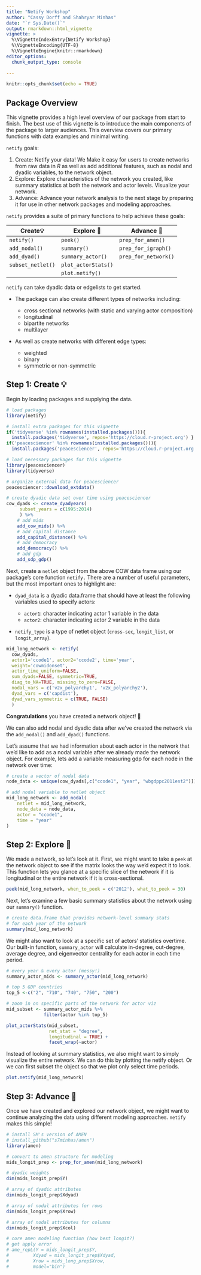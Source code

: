 ```yaml
---
title: "Netify Workshop"
author: "Cassy Dorff and Shahryar Minhas"
date: "`r Sys.Date()`"
output: rmarkdown::html_vignette
vignette: >
  %\VignetteIndexEntry{Netify Workshop}
  %\VignetteEncoding{UTF-8}
  %\VignetteEngine{knitr::rmarkdown}
editor_options:
  chunk_output_type: console
  
---
```


```r
knitr::opts_chunk$set(echo = TRUE)
```

##  Package Overview 

This vignette provides a high level overview of our package from start to finish. The best use of this vignette is to introduce the main components of the package to larger audiences. This overview covers our primary functions with data examples and minimal writing. 

`netify` goals: 

  (1) Create: Netify your data! We Make it easy for users to create networks from raw data in $R$ as well as add additional features, such as nodal and dyadic variables, to the network object.
  (2) Explore: Explore characteristics of the network you created, like summary statistics at both the network and actor levels. Visualize your network.
  (3) Advance:  Advance your network analysis to the next stage by preparing it for use in other network packages and modeling approaches. 
  
`netify` provides a suite of primary functions to help achieve these goals:

| Create💡  | Explore 🔎 | Advance ️🚀|
|---------|---------|---------|
| `netify()`  | `peek()`  | `prep_for_amen()`  |
| `add_nodal()` | `summary()`   | `prep_for_igraph()`  |
| `add_dyad()`  | `summary_actor()`  | `prep_for_network()`  |
| `subset_netlet()`  | `plot_actorStats()`  |   | 
|              |   `plot.netify()`|        |

`netify` can take dyadic data or edgelists to get started. 

- The package can also create different types of networks including:

  - cross sectional networks (with static and varying actor composition)
  - longitudinal 
  - bipartite networks
  - multilayer

- As well as create networks with different edge types:
  - weighted 
  - binary 
  - symmetric or non-symmetric 

## Step 1: Create 💡

Begin by loading packages and supplying the data.


```r
# load packages
library(netify)

# install extra packages for this vignette
if('tidyverse' %in% rownames(installed.packages())){
  install.packages('tidyverse', repos='https://cloud.r-project.org') }
if('peacesciencer' %in% rownames(installed.packages())){
  install.packages('peacesciencer', repos='https://cloud.r-project.org') }

# load necessary packages for this vignette
library(peacesciencer)
library(tidyverse)

# organize external data for peacesciencer
peacesciencer::download_extdata()

# create dyadic data set over time using peacesciencer
cow_dyads <- create_dyadyears( 
     subset_years = c(1995:2014)
     ) %>%
    # add mids
    add_cow_mids() %>%
    # add capital distance
    add_capital_distance() %>%
    # add democracy
    add_democracy() %>%
    # add gdp
    add_sdp_gdp()
```

Next, create a `netlet` object from the above COW data frame using our package's core function `netify.` There are a number of useful parameters, but the most important ones to highlight are:

- `dyad_data` is a dyadic data.frame that should have at least the following variables used to specify actors:

  - `actor1`: character indicating actor 1 variable in the data
  - `actor2`: character indicating actor 2 variable in the data
  
- `netify_type` is a type of netlet object (`cross-sec`, `longit_list`, or `longit_array`).

```r
mid_long_network <- netify(
  cow_dyads,
  actor1='ccode1', actor2='ccode2', time='year',
  weight='cowmidonset', 
  actor_time_uniform=FALSE,
  sum_dyads=FALSE, symmetric=TRUE,
  diag_to_NA=TRUE, missing_to_zero=FALSE,
  nodal_vars = c('v2x_polyarchy1', 'v2x_polyarchy2'),
  dyad_vars = c('capdist'),
  dyad_vars_symmetric = c(TRUE, FALSE)
  )
```

**Congratulations** you have created a network object! 🎉

We can also add nodal and dyadic data after we've created the network via the `add_nodal()` and `add_dyad()` functions. 

Let's assume that we had information about each actor in the network that we'd like to add as a nodal variable after we already made the network object. For example, lets add a variable measuring gdp for each node in the network over time:

```r
# create a vector of nodal data
node_data <- unique(cow_dyads[,c("ccode1", "year", "wbgdppc2011est2")])

# add nodal variable to netlet object
mid_long_network <- add_nodal(
    netlet = mid_long_network,
    node_data = node_data,
    actor = "ccode1",
    time = "year"
)
```

## Step 2: Explore 🔎

We made a network, so let's look at it. First, we might want to take a `peek` at the network object to see if the matrix looks the way we'd expect it to look. This function lets you glance at a specific slice of the network if it is longitudinal or the entire network if it is cross-sectional.

```r
peek(mid_long_network, when_to_peek = c('2012'), what_to_peek = 30)
```

Next, let's examine a few basic summary statistics about the network using our  `summary()` function.

```r
# create data.frame that provides network-level summary stats 
# for each year of the network
summary(mid_long_network)
```

We might also want to look at a specific set of actors' statistics overtime. Our built-in function, `summary_actor` will calculate in-degree, out-degree, average degree, and eigenvector centrality for each actor in each time period.

```r
# every year & every actor (messy!)
summary_actor_mids <- summary_actor(mid_long_network)
```

```r

# top 5 GDP countries
top_5 <-c("2", "710", "740", "750", "200")

# zoom in on specific parts of the network for actor viz
mid_subset <- summary_actor_mids %>%
              filter(actor %in% top_5)

plot_actorStats(mid_subset, 
                net_stat = "degree",
                longitudinal = TRUE) +
                facet_wrap(~actor)
```

Instead of looking at summary statistics, we also might want to simply visualize the entire network. We can do this by plotting the netify object. Or we can first subset the object so that we plot only select time periods.

```r
plot.netify(mid_long_network)
```

## Step 3: Advance 🚀

Once we have created and explored our network object, we might want to continue analyzing the data using different modeling approaches. `netify` makes this simple!

```r
# install SM's version of AMEN
# install_github("s7minhas/amen")
library(amen)

# convert to amen structure for modeling
mids_longit_prep <- prep_for_amen(mid_long_network)

# dyadic weights
dim(mids_longit_prep$Y)

# array of dyadic attributes
dim(mids_longit_prep$Xdyad)

# array of nodal attributes for rows
dim(mids_longit_prep$Xrow)

# array of nodal attributes for columns
dim(mids_longit_prep$Xcol)

# core amen modeling function (how best longit?)
# get apply error
# ame_repL(Y = mids_longit_prep$Y, 
#         Xdyad = mids_longit_prep$Xdyad,
#         Xrow = mids_long_prep$Xrow,
#         model="bin")
```

